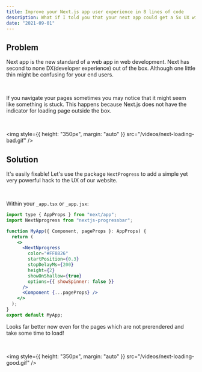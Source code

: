 ```yaml
---
title: Improve your Next.js app user experience in 8 lines of code
description: What if I told you that your next app could get a 5x UX with addition of these 8 lines of code?
date: "2021-09-01"
---
```


## Problem

Next app is the new standard of a web app in web development. Next has second to none DX(developer experience) out of the box. Although one little thin might be confusing for your end users.

<br />

If you navigate your pages sometimes you may notice that it might seem like something is stuck. This happens because Next.js does not have the indicator for loading page outside the box.

<br />

<img
  style={{ height: "350px", margin: "auto" }}
  src="/videos/next-loading-bad.gif"
/>

## Solution

It's easily fixable! Let's use the package `NextProgress` to add a simple yet very powerful hack to the UX of our website.

<br />

Within your `_app.tsx` or `_app.jsx`:

```jsx
import type { AppProps } from "next/app";
import NextNprogress from "nextjs-progressbar";

function MyApp({ Component, pageProps }: AppProps) {
  return (
    <>
      <NextNprogress
        color="#FF8826"
        startPosition={0.3}
        stopDelayMs={200}
        height={2}
        showOnShallow={true}
        options={{ showSpinner: false }}
      />
      <Component {...pageProps} />
    </>
  );
}
export default MyApp;
```

Looks far better now even for the pages which are not prerendered and take some time to load!

<br />

<img
  style={{ height: "350px", margin: "auto" }}
  src="/videos/next-loading-good.gif"
/>
